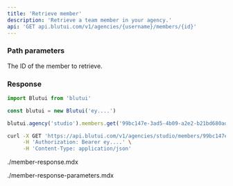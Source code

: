 ```yaml
---
title: 'Retrieve member'
description: 'Retrieve a team member in your agency.'
api: 'GET api.blutui.com/v1/agencies/{username}/members/{id}'
---
```


### Path parameters

<Parameter name="id" type="string" required="true">
The ID of the member to retrieve.
</Parameter>

### Response

```ts tab="Node.js"
import Blutui from 'blutui'

const blutui = new Blutui('ey....')

blutui.agency('studio').members.get('99bc147e-3ad5-4b09-a2e2-b21bd680ad05')
```

```bash tab="cURL"
curl -X GET 'https://api.blutui.com/v1/agencies/studio/members/99bc147e-3ad5-4b09-a2e2-b21bd680ad05' \
     -H 'Authorization: Bearer ey....' \
     -H 'Content-Type: application/json'
```

<include>./member-response.mdx</include>

<include>./member-response-parameters.mdx</include>
